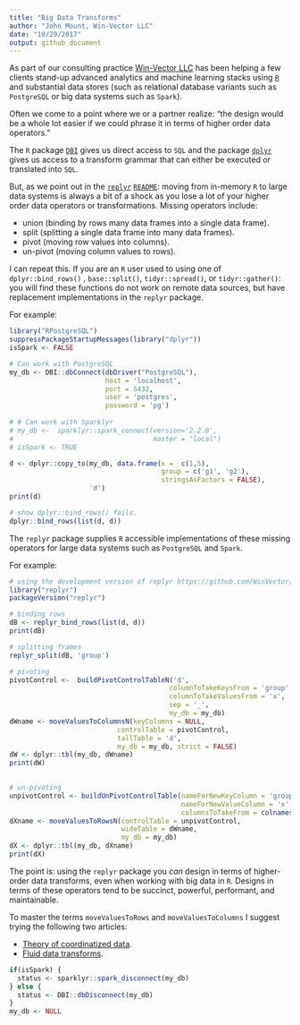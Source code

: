 ```yaml
---
title: "Big Data Transforms"
author: "John Mount, Win-Vector LLC"
date: "10/29/2017"
output: github_document
---
```


As part of our consulting practice [Win-Vector LLC](http://www.win-vector.com/) has been helping
a few clients stand-up advanced analytics and machine learning stacks  using [`R`](https://www.r-project.org/) and 
substantial data stores (such as relational database variants such as `PostgreSQL` or big data systems such as `Spark`).

Often we come to a point where we or a partner realize: "the design would be a whole lot easier if we could phrase it in terms of higher order data operators."

The `R` package [`DBI`](https://CRAN.R-project.org/package=DBI) gives us direct 
access to `SQL` and the package [`dplyr`](https://CRAN.R-project.org/package=dplyr)
gives us access to a transform grammar that can either be executed or translated into `SQL`.

But, as we point out in the [`replyr`](https://winvector.github.io/replyr/) [`README`](https://cran.r-project.org/web/packages/replyr/README.html): moving from in-memory `R`
to large data systems is always a bit of a shock as you lose a lot of your higher order data
operators or transformations.  Missing operators include:

  * union (binding by rows many data frames into a single data frame).
  * split (splitting a single data frame into many data frames).
  * pivot (moving row values into columns).
  * un-pivot (moving column values to rows).

I can repeat this.
If you are an `R` user used to using one of 
`dplyr::bind_rows()` , `base::split()`, `tidyr::spread()`, or `tidyr::gather()`:
you will find these functions do not work on remote data sources, but have
replacement implementations in the `replyr` package.



For example:

```r
library("RPostgreSQL")
suppressPackageStartupMessages(library("dplyr"))
isSpark <- FALSE

# Can work with PostgreSQL
my_db <- DBI::dbConnect(dbDriver("PostgreSQL"),
                        host = 'localhost',
                        port = 5432,
                        user = 'postgres',
                        password = 'pg')
 
# # Can work with Sparklyr
# my_db <-  sparklyr::spark_connect(version='2.2.0', 
#                                   master = "local")
# isSpark <- TRUE

d <- dplyr::copy_to(my_db, data.frame(x =  c(1,5), 
                                      group = c('g1', 'g2'),
                                      stringsAsFactors = FALSE), 
                    'd')
print(d)

# show dplyr::bind_rows() fails.
dplyr::bind_rows(list(d, d))
```

The `replyr` package supplies `R` accessible 
implementations of these missing operators
for large data systems such as `PostgreSQL` and `Spark`.

For example:

```r
# using the development version of replyr https://github.com/WinVector/replyr
library("replyr") 
packageVersion("replyr")

# binding rows
dB <- replyr_bind_rows(list(d, d))
print(dB)

# splitting frames
replyr_split(dB, 'group')

# pivoting
pivotControl <-  buildPivotControlTableN('d', 
                                        columnToTakeKeysFrom = 'group', 
                                        columnToTakeValuesFrom = 'x',
                                        sep = '_',
                                        my_db = my_db)
dWname <- moveValuesToColumnsN(keyColumns = NULL,
                           controlTable = pivotControl,
                           tallTable = 'd',
                           my_db = my_db, strict = FALSE) 
dW <- dplyr::tbl(my_db, dWname)
print(dW)
                     

# un-pivoting
unpivotControl <- buildUnPivotControlTable(nameForNewKeyColumn = 'group',
                                           nameForNewValueColumn = 'x',
                                           columnsToTakeFrom = colnames(dW))
dXname <- moveValuesToRowsN(controlTable = unpivotControl,
                            wideTable = dWname,
                            my_db = my_db)
dX <- dplyr::tbl(my_db, dXname)
print(dX)
```

The point is: using the `replyr` package you *can* design in terms of higher-order data transforms, even 
when working with big data in `R`.  Designs in terms of these operators tend to 
be succinct, powerful, performant, and maintainable.  

To master the terms `moveValuesToRows` and `moveValuesToColumns` I suggest trying the following
two articles:

  * [Theory of coordinatized data](https://winvector.github.io/cdata/).
  * [Fluid data transforms](https://winvector.github.io/replyr/articles/FluidData.html).

```r
if(isSpark) {
  status <- sparklyr::spark_disconnect(my_db)
} else {
  status <- DBI::dbDisconnect(my_db)
}
my_db <- NULL
```
